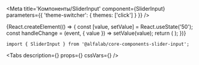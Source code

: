 



<Meta
    title='Компоненты/SliderInput'
    component={SliderInput}
    parameters={{ 'theme-switcher': { themes: ['click'] } }}
/>


<!-- Canvas -->

<Story name='SliderInput'>
{React.createElement(() => {
    const [value, setValue] = React.useState('50');
    const handleChange = (event, { value }) => setValue(value);
    return (
        <SliderInput
            value={value}
            onChange={handleChange}
            min={number('min', 0)}
            max={number('max', 100)}
            step={number('step', 1)}
            steps={boolean('steps', false) && ['36 мес', '180 мес', '360 мес']}
            block={boolean('block', false)}
            size={select('size', ['s', 'm', 'l', 'xl'], 's')}
            disabled={boolean('disabled', false)}
            placeholder={text('placeholder', '')}
            label={text('label', '')}
            hint={text('hint', '')}
            info={text('info', '')}
            error={text('error', '')}
            readOnly={boolean('readOnly', false)}
        />
    );
})}
</Story>


<!-- Docs -->

<ComponentHeader
    name='SliderInput'
    version={version}
    package='@alfalab/core-components-slider-input'
    stage={2}
    design='https://www.figma.com/file/hqSP3L6qu8UcL3sf18Su1M/Web-Components?node-id=719%3A1'
/>

```tsx
import { SliderInput } from '@alfalab/core-components-slider-input';
```

<Tabs
    description={<Description />}
    props={<Props of={SliderInput} />}
    cssVars={<CssVars css={styles} />}
/>

